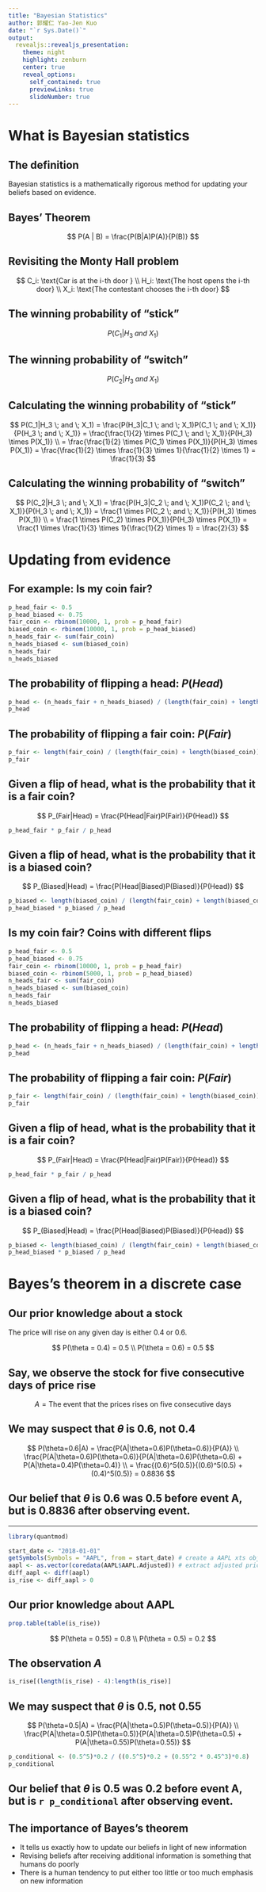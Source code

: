 ```yaml
---
title: "Bayesian Statistics"
author: 郭耀仁 Yao-Jen Kuo
date: "`r Sys.Date()`"
output:
  revealjs::revealjs_presentation:
    theme: night
    highlight: zenburn
    center: true
    reveal_options:
      self_contained: true
      previewLinks: true
      slideNumber: true
---
```


# What is Bayesian statistics

## The definition

Bayesian statistics is a mathematically rigorous method for updating your beliefs based on evidence.

## Bayes' Theorem

$$
P(A | B) = \frac{P(B|A)P(A)}{P(B)}
$$

## Revisiting the Monty Hall problem

$$
C_i: \text{Car is at the i-th door } \\
H_i: \text{The host opens the i-th door} \\
X_i: \text{The contestant chooses the i-th door}
$$

## The winning probability of "stick"

$$
P(C_1|H_3 \; and \; X_1)
$$

## The winning probability of "switch"

$$
P(C_2|H_3 \; and \; X_1)
$$

## Calculating the winning probability of "stick"

$$
P(C_1|H_3 \; and \; X_1) = \frac{P(H_3|C_1 \; and \; X_1)P(C_1 \; and \; X_1)}{P(H_3 \; and \; X_1)} = \frac{\frac{1}{2} \times P(C_1 \; and \; X_1)}{P(H_3) \times P(X_1)} \\
= \frac{\frac{1}{2} \times P(C_1) \times P(X_1)}{P(H_3) \times P(X_1)} = \frac{\frac{1}{2} \times \frac{1}{3} \times 1}{\frac{1}{2} \times 1} = \frac{1}{3}
$$

## Calculating the winning probability of "switch"

$$
P(C_2|H_3 \; and \; X_1) = \frac{P(H_3|C_2 \; and \; X_1)P(C_2 \; and \; X_1)}{P(H_3 \; and \; X_1)} = \frac{1 \times P(C_2 \; and \; X_1)}{P(H_3) \times P(X_1)} \\
= \frac{1 \times P(C_2) \times P(X_1)}{P(H_3) \times P(X_1)} = \frac{1 \times \frac{1}{3} \times 1}{\frac{1}{2} \times 1} = \frac{2}{3}
$$

# Updating from evidence

## For example: Is my coin fair?

```r
p_head_fair <- 0.5
p_head_biased <- 0.75
fair_coin <- rbinom(10000, 1, prob = p_head_fair)
biased_coin <- rbinom(10000, 1, prob = p_head_biased)
n_heads_fair <- sum(fair_coin)
n_heads_biased <- sum(biased_coin)
n_heads_fair
n_heads_biased
```

## The probability of flipping a head: $P(Head)$

```r
p_head <- (n_heads_fair + n_heads_biased) / (length(fair_coin) + length(biased_coin))
p_head
```

## The probability of flipping a fair coin: $P(Fair)$

```r
p_fair <- length(fair_coin) / (length(fair_coin) + length(biased_coin))
p_fair
```

## Given a flip of head, what is the probability that it is a fair coin?

$$
P_(Fair|Head) = \frac{P(Head|Fair)P(Fair)}{P(Head)}
$$

```r
p_head_fair * p_fair / p_head
```

## Given a flip of head, what is the probability that it is a biased coin?

$$
P_(Biased|Head) = \frac{P(Head|Biased)P(Biased)}{P(Head)}
$$

```r
p_biased <- length(biased_coin) / (length(fair_coin) + length(biased_coin))
p_head_biased * p_biased / p_head
```

## Is my coin fair? Coins with different flips

```r
p_head_fair <- 0.5
p_head_biased <- 0.75
fair_coin <- rbinom(10000, 1, prob = p_head_fair)
biased_coin <- rbinom(5000, 1, prob = p_head_biased)
n_heads_fair <- sum(fair_coin)
n_heads_biased <- sum(biased_coin)
n_heads_fair
n_heads_biased
```

## The probability of flipping a head: $P(Head)$

```r
p_head <- (n_heads_fair + n_heads_biased) / (length(fair_coin) + length(biased_coin))
p_head
```

## The probability of flipping a fair coin: $P(Fair)$

```r
p_fair <- length(fair_coin) / (length(fair_coin) + length(biased_coin))
p_fair
```

## Given a flip of head, what is the probability that it is a fair coin?

$$
P_(Fair|Head) = \frac{P(Head|Fair)P(Fair)}{P(Head)}
$$

```r
p_head_fair * p_fair / p_head
```

## Given a flip of head, what is the probability that it is a biased coin?

$$
P_(Biased|Head) = \frac{P(Head|Biased)P(Biased)}{P(Head)}
$$

```r
p_biased <- length(biased_coin) / (length(fair_coin) + length(biased_coin))
p_head_biased * p_biased / p_head
```

# Bayes’s theorem in a discrete case

## Our prior knowledge about a stock

The price will rise on any given day is either 0.4 or 0.6.

$$
P(\theta = 0.4) = 0.5 \\
P(\theta = 0.6) = 0.5
$$

## Say, we observe the stock for five consecutive days of price rise

$$
A = \text{The event that the prices rises on five consecutive days}
$$

## We may suspect that $\theta$ is 0.6, not 0.4

$$
P(\theta=0.6|A) = \frac{P(A|\theta=0.6)P(\theta=0.6)}{P(A)} \\
\frac{P(A|\theta=0.6)P(\theta=0.6)}{P(A|\theta=0.6)P(\theta=0.6) + P(A|\theta=0.4)P(\theta=0.4)} \\
= \frac{(0.6)^5(0.5)}{(0.6)^5(0.5) + (0.4)^5(0.5)} = 0.8836
$$

## Our belief that $\theta$ is 0.6 was 0.5 before event A, but is 0.8836 after observing event.

---

```r
library(quantmod)

start_date <- "2018-01-01"
getSymbols(Symbols = "AAPL", from = start_date) # create a AAPL xts object in global environment
aapl <- as.vector(coredata(AAPL$AAPL.Adjusted)) # extract adjusted prices as a vector
diff_aapl <- diff(aapl)
is_rise <- diff_aapl > 0
```

## Our prior knowledge about AAPL

```r
prop.table(table(is_rise))
```

$$
P(\theta = 0.55) = 0.8 \\
P(\theta = 0.5) = 0.2
$$

## The observation $A$

```r
is_rise[(length(is_rise) - 4):length(is_rise)]
```

## We may suspect that $\theta$ is 0.5, not 0.55

$$
P(\theta=0.5|A) = \frac{P(A|\theta=0.5)P(\theta=0.5)}{P(A)} \\
\frac{P(A|\theta=0.5)P(\theta=0.5)}{P(A|\theta=0.5)P(\theta=0.5) + P(A|\theta=0.55)P(\theta=0.55)}
$$

```r
p_conditional <- (0.5^5)*0.2 / ((0.5^5)*0.2 + (0.55^2 * 0.45^3)*0.8)
p_conditional
```

## Our belief that $\theta$ is 0.5 was 0.2 before event A, but is `r p_conditional` after observing event.

## The importance of Bayes’s theorem

- It tells us exactly how to update our beliefs in light of new information
- Revising beliefs after receiving additional information is something that humans do poorly
- There is a human tendency to put either too little or too much emphasis on new information